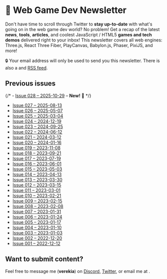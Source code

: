 
# 💌 Web Game Dev Newsletter

Don't have time to scroll through Twitter to **stay up-to-date** with what's going on in the web game dev world? No problem! Get a recap of the latest **news**, **tools**, **articles**, and coolest JavaScript / HTML5 **games and tech demos** delivered right to your inbox! This newsletter covers all web engines: <ThreeLogo /> Three.js, <R3FLogo /> React Three Fiber, <PlayCanvasLogo /> PlayCanvas, <BabylonLogo /> Babylon.js, <PhaserLogo /> Phaser, <PixiLogo /> PixiJS, and more!

<NewsletterIframe />

🔒 Your email address will only be used to send you this newsletter. There is also a <Discord /> and [RSS feed](https://buttondown.email/webgamedev/rss).

## Previous issues

{/* - [Issue 028 – 2025-10-29](/newsletter/028) – **New!** 🎉 */}

- [Issue 027 – 2025-08-13](/newsletter/027)
- [Issue 026 – 2025-05-07](/newsletter/026)
- [Issue 025 – 2025-03-04](/newsletter/025)
- [Issue 024 – 2024-12-19](/newsletter/024)
- [Issue 023 – 2024-09-25](/newsletter/023)
- [Issue 022 – 2024-06-12](/newsletter/022)
- [Issue 021 – 2024-03-12](/newsletter/021)
- [Issue 020 – 2024-01-16](/newsletter/020)
- [Issue 019 – 2023-11-08](/newsletter/019)
- [Issue 018 – 2023-09-21](/newsletter/018)
- [Issue 017 – 2023-07-19](/newsletter/017)
- [Issue 016 – 2023-06-01](/newsletter/016)
- [Issue 015 – 2023-05-03](/newsletter/015)
- [Issue 014 – 2023-04-13](/newsletter/014)
- [Issue 013 – 2023-03-30](/newsletter/013)
- [Issue 012 – 2023-03-15](/newsletter/012)
- [Issue 011 – 2023-03-01](/newsletter/011)
- [Issue 010 – 2023-02-21](/newsletter/010)
- [Issue 009 – 2023-02-15](/newsletter/009)
- [Issue 008 – 2023-02-08](/newsletter/008)
- [Issue 007 – 2023-01-31](/newsletter/007)
- [Issue 006 – 2023-01-24](/newsletter/006)
- [Issue 005 – 2023-01-17](/newsletter/005)
- [Issue 004 – 2023-01-10](/newsletter/004)
- [Issue 003 – 2023-01-03](/newsletter/003)
- [Issue 002 – 2022-12-20](/newsletter/002)
- [Issue 001 – 2022-12-12](/newsletter/001)

## Want to submit content?

Feel free to message me (**verekia**) on [Discord](https://webgamedev.com/discord), [Twitter](https://x.com/verekia), or email me at <MailTo email="verekia@webgamedev.com" fakeEmail="verakie@wabgemadav.com" />.
